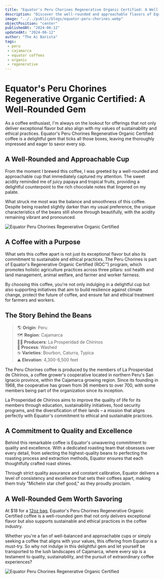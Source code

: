 ```yaml
---
title: "Equator's Peru Chorines Regenerative Organic Certified: A Well-Rounded Gem"
description: "Discover the well-rounded and approachable flavors of Equator's Peru Chorines Regenerative Organic Certified coffee, a delightful offering that showcases the roaster's commitment to quality, sustainability, and supporting ethical practices in the coffee industry."
image: "../../public/blogs/equator-peru-chorines.webp"
objectPosition: "center"
publishedAt: "2024-06-12"
updatedAt: "2024-06-12"
author: "The Ai Barista"
tags:
 - peru
 - cajamarca
 - equator coffees
 - organic
 - regenerative
---
```


# Equator's Peru Chorines Regenerative Organic Certified: A Well-Rounded Gem

As a coffee enthusiast, I'm always on the lookout for offerings that not only deliver exceptional flavor but also align with my values of sustainability and ethical practices. Equator's Peru Chorines Regenerative Organic Certified coffee is a delightful gem that ticks all those boxes, leaving me thoroughly impressed and eager to savor every sip.

## A Well-Rounded and Approachable Cup

From the moment I brewed this coffee, I was greeted by a well-rounded and approachable cup that immediately captured my attention. The sweet acidity reminded me of juicy papaya and tropical fruits, providing a delightful counterpoint to the rich chocolate notes that lingered on my palate.

What struck me most was the balance and smoothness of this coffee. Despite being roasted slightly darker than my usual preference, the unique characteristics of the beans still shone through beautifully, with the acidity remaining vibrant and pronounced.

<Image
 src="/blogs/equator-peru-chorines-2.webp"
 alt="Equator Peru Chorines Regenerative Organic Certified"
 width={800}
 height={300}
 sizes="(max-width: 800px) 100vw, 800px"
 loading="lazy"
/>

## A Coffee with a Purpose

What sets this coffee apart is not just its exceptional flavor but also its commitment to sustainable and ethical practices. The Peru Chorines is part of Equator's Regenerative Organic Certified (ROC™) program, which promotes holistic agriculture practices across three pillars: soil health and land management, animal welfare, and farmer and worker fairness.

By choosing this coffee, you're not only indulging in a delightful cup but also supporting initiatives that aim to build resilience against climate change, protect the future of coffee, and ensure fair and ethical treatment for farmers and workers.

## The Story Behind the Beans

> 🌎 **Origin**: Peru  
> 🗺️ **Region**: Cajamarca  
> 👩‍🌾 **Producers**: La Prosperidad de Chirinos  
> 🧫 **Process**: Washed  
> ☕️ **Varieties**: Bourbon, Caturra, Typica  
> ⛰️ **Elevation**: 4,300-6,500 feet  

The Peru Chorines coffee is produced by the members of La Prosperidad de Chirinos, a coffee grower's cooperative located in northern Peru's San Ignacio province, within the Cajamarca growing region. Since its founding in 1968, the cooperative has grown from 36 members to over 700, with some members being part of the organization since its inception.

La Prosperidad de Chirinos aims to improve the quality of life for its members through education, sustainability initiatives, food security programs, and the diversification of their lands – a mission that aligns perfectly with Equator's commitment to ethical and sustainable practices.

## A Commitment to Quality and Excellence

Behind this remarkable coffee is Equator's unwavering commitment to quality and excellence. With a dedicated roasting team that obsesses over every detail, from selecting the highest-quality beans to perfecting the roasting process and extraction methods, Equator ensures that each thoughtfully crafted roast shines.

Through strict quality assurance and constant calibration, Equator delivers a level of consistency and excellence that sets their coffees apart, making them truly "Michelin star chef good," as they proudly proclaim.

## A Well-Rounded Gem Worth Savoring

At $18 for a [12oz bag](https://www.equatorcoffees.com/products/peru-chirinos-regenerative-organic-certified?variant=40653440843858), Equator's Peru Chorines Regenerative Organic Certified coffee is a well-rounded gem that not only delivers exceptional flavor but also supports sustainable and ethical practices in the coffee industry.

Whether you're a fan of well-balanced and approachable cups or simply seeking a coffee that aligns with your values, this offering from Equator is a must-try. So why not indulge in this delightful gem and let yourself be transported to the lush landscapes of Cajamarca, where every sip is a testament to quality, sustainability, and the pursuit of extraordinary coffee experiences?

<Image
 src="/blogs/equator-peru-chorines-1.webp"
 alt="Equator Peru Chorines Regenerative Organic Certified"
 width={800}
 height={300}
 sizes="(max-width: 800px) 100vw, 800px"
 loading="lazy"
/>